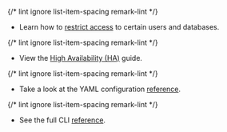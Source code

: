 {/* lint ignore list-item-spacing remark-lint */}
- Learn how to [restrict access](../../enroll-resources/database-access/rbac.mdx) to certain users and databases.

{/* lint ignore list-item-spacing remark-lint */}
- View the [High Availability (HA)](../../enroll-resources/database-access/guides/ha.mdx) guide.

{/* lint ignore list-item-spacing remark-lint */}
- Take a look at the YAML configuration [reference](../../enroll-resources/database-access/reference/configuration.mdx).

{/* lint ignore list-item-spacing remark-lint */}
- See the full CLI [reference](../../enroll-resources/database-access/reference/cli.mdx).
